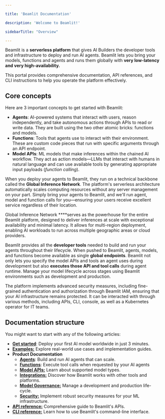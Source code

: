 ```yaml
---

title: 'Beamlit Documentation'

description: 'Welcome to Beamlit!'

sidebarTitle: "Overview"

---
```


Beamlit is a **serverless platform** that gives AI Builders the developer tools and infrastructure to deploy and run AI agents. Beamlit lets you bring your models, functions and agents and runs them globally with **very low-latency and very high-availability.**

This portal provides comprehensive documentation, API references, and CLI instructions to help you operate the platform effectively.

## Core concepts

Here are 3 important concepts to get started with Beamlit:

- **Agents**: AI-powered systems that interact with users, reason independently, and take autonomous actions through APIs to read or write data. They are built using the two other atomic bricks: functions and models.
- **Functions**: Tools that agents use to interact with their environment. These are custom code pieces that run with specific arguments through an API endpoint.
- **Model APIs**: ML models that make inferences within the chained AI workflow. They act as action models—LLMs that interact with humans in natural language and can use available tools by generating appropriate input payloads (*function calling*).

When you deploy your agents to Beamlit, they run on a technical backbone called the **Global Inference Network**. The platform's serverless architecture automatically scales computing resources without any server management on your part. Simply bring your agents to Beamlit, and we'll run agent, model and function calls for you—ensuring your users receive excellent service regardless of their location.

Global Inference Network ****serves as the powerhouse for the entire Beamlit platform, designed to deliver inferences at scale with exceptional availability and minimal latency. It allows for multi-region deployment, enabling AI workloads to run across multiple geographic areas or cloud providers.

Beamlit provides all the **developer tools** needed to build and run your agents throughout their lifecycle. When pushed to Beamlit, agents, models, and functions become available as single **global endpoints**. Beamlit not only lets you specify the model APIs and tools an agent uses during development but also **executes those API and tool calls** during agent runtime. Manage your model lifecycle across stages using Beamlit environments such as development and production. 

The platform implements advanced security measures, including fine-grained authentication and authorization through Beamlit IAM, ensuring that your AI infrastructure remains protected. It can be interacted with through various methods, including APIs, CLI, console, as well as a Kubernetes operator for IT teams.

## Documentation structure

You might want to start with any of the following articles:

- [**Get started**](Get-started): Deploy your first AI model worldwide in just 3 minutes.
- [**Examples:**](Examples/Deploy-a-custom-model-from-HuggingFace) Explore real-world use cases and implementation guides.
- **Product Documentation**
    - [**Agents**](Agents/Overview): Build and run AI agents that can scale.
    - [**Functions**](Functions/Overview): Execute tool calls when requested by your AI agents
    - [**Model APIs:**](Models/Overview) Learn about supported model types.
    - [**Integrations:**](Integrations/HuggingFace) Discover how Beamlit works with other tools and platforms.
    - [**Model Governance:**](Model-Governance/Environments) Manage a development and production life-cycle.
    - [**Security:**](Security/Workspace-access-control) Implement robust security measures for your ML infrastructure.
- [**API reference:**](https://docs.beamlit.com/api-reference/introduction) Comprehensive guide to Beamlit's APIs.
- [**CLI reference:**](https://docs.beamlit.com/cli-reference/introduction) Learn how to use Beamlit's command-line interface.